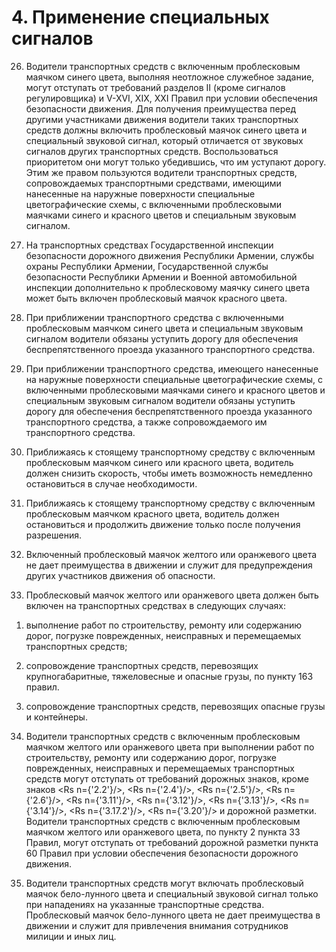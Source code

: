 
# 4. Применение специальных сигналов

26. Водители транспортных средств с включенным проблесковым маячком синего цвета, выполняя неотложное служебное задание, могут отступать от требований разделов II (кроме сигналов регулировщика) и V-XVI, XIX, XXI Правил при условии обеспечения безопасности движения. Для получения преимущества перед другими участниками движения водители таких транспортных средств должны включить проблесковый маячок синего цвета и специальный звуковой сигнал, который отличается от звуковых сигналов других транспортных средств. Воспользоваться приоритетом они могут только убедившись, что им уступают дорогу. Этим же правом пользуются водители транспортных средств, сопровождаемых транспортными средствами, имеющими нанесенные на наружные поверхности специальные цветографические схемы, с включенными проблесковыми маячками синего и красного цветов и специальным звуковым сигналом.

27. На транспортных средствах Государственной инспекции безопасности дорожного движения Республики Армении, службы охраны Республики Армении, Государственной службы безопасности Республики Армении и Военной автомобильной инспекции дополнительно к проблесковому маячку синего цвета может быть включен проблесковый маячок красного цвета.

28. При приближении транспортного средства с включенными проблесковым маячком синего цвета и специальным звуковым сигналом водители обязаны уступить дорогу для обеспечения беспрепятственного проезда указанного транспортного средства.

29. При приближении транспортного средства, имеющего нанесенные на наружные поверхности специальные цветографические схемы, с включенными проблесковыми маячками синего и красного цветов и специальным звуковым сигналом водители обязаны уступить дорогу для обеспечения беспрепятственного проезда указанного транспортного средства, а также сопровождаемого им транспортного средства.

30. Приближаясь к стоящему транспортному средству с включенным проблесковым маячком синего или красного цвета, водитель должен снизить скорость, чтобы иметь возможность немедленно остановиться в случае необходимости.

31. Приближаясь к стоящему транспортному средству с включенным проблесковым маячком красного цвета, водитель должен остановиться и продолжить движение только после получения разрешения.

32. Включенный проблесковый маячок желтого или оранжевого цвета не дает преимущества в движении и служит для предупреждения других участников движения об опасности.

33. <Ref is='33'/>Проблесковый маячок желтого или оранжевого цвета должен быть включен на транспортных средствах в следующих случаях:

1) выполнение работ по строительству, ремонту или содержанию дорог, погрузке поврежденных, неисправных и перемещаемых транспортных средств;

2) <Ref is='33.2'/>сопровождение транспортных средств, перевозящих крупногабаритные, тяжеловесные и опасные грузы, по <Rl from='33.2' to='163'>пункту 163</Rl> правил.

3) сопровождение транспортных средств, перевозящих опасные грузы и контейнеры.

34. <Ref is='34'/>Водители транспортных средств с включенным проблесковым маячком желтого или оранжевого цвета при выполнении работ по строительству, ремонту или содержанию дорог, погрузке поврежденных, неисправных и перемещаемых транспортных средств могут отступать от требований дорожных знаков, кроме знаков <Rs n={'2.2'}/>, <Rs n={'2.4'}/>, <Rs n={'2.5'}/>, <Rs n={'2.6'}/>, <Rs n={'3.11'}/>, <Rs n={'3.12'}/>, <Rs n={'3.13'}/>, <Rs n={'3.14'}/>, <Rs n={'3.17.2'}/>, <Rs n={'3.20'}/> и дорожной разметки. Водители транспортных средств с включенным проблесковым маячком желтого или оранжевого цвета, по  <Rl from='34' to='33.2'>пункту 2 пункта 33</Rl> Правил, могут отступать от требований дорожной разметки <Rl from='34' to='60'>пункта 60</Rl> Правил при условии обеспечения безопасности дорожного движения.

35. Водители транспортных средств могут включать проблесковый маячок бело-лунного цвета и специальный звуковой сигнал только при нападениях на указанные транспортные средства. Проблесковый маячок бело-лунного цвета не дает преимущества в движении и служит для привлечения внимания сотрудников милиции и иных лиц.

